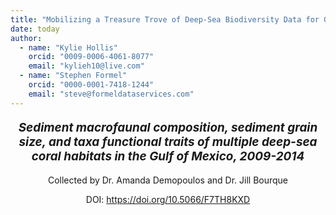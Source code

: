 ```yaml
---
title: "Mobilizing a Treasure Trove of Deep-Sea Biodiversity Data for Global Access and Use"
date: today
author:
  - name: "Kylie Hollis"
    orcid: "0009-0006-4061-8077"
    email: "kylieh10@live.com"
  - name: "Stephen Formel"
    orcid: "0000-0001-7418-1244"
    email: "steve@formeldataservices.com"
---
```


::: {style="text-align: center;font-size: 1.35em"}
***Sediment macrofaunal composition, sediment grain size, and taxa functional traits of multiple deep-sea coral habitats in the Gulf of Mexico, 2009-2014***
:::

::: {style="text-align: center"}
Collected by Dr. Amanda Demopoulos and Dr. Jill Bourque

DOI: <https://doi.org/10.5066/F7TH8KXD>
:::
